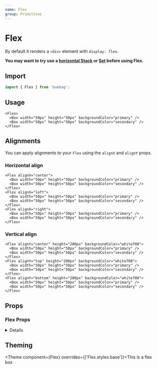 ```yaml
---
name: Flex
group: Primitives
---
```



# Flex

By default it renders a `<div>` element with `display: flex`.

**You may want to try use a [horizontal Stack](/layout/stack#usage) or [Set](/layout/set) before using Flex.**

## Import

```js
import { Flex } from 'bumbag';
```

## Usage

```jsx-live
<Flex>
  <Box width="50px" height="50px" backgroundColor="primary" />
  <Box width="50px" height="50px" backgroundColor="secondary" />
</Flex>
```

## Alignments

You can apply alignments to your `Flex` using the `alignX` and `alignY` props.

### Horizontal align

```jsx-live
<Flex alignX="center">
  <Box width="50px" height="50px" backgroundColor="primary" />
  <Box width="50px" height="50px" backgroundColor="secondary" />
</Flex>
<Flex alignX="left">
  <Box width="50px" height="50px" backgroundColor="primary" />
  <Box width="50px" height="50px" backgroundColor="secondary" />
</Flex>
<Flex alignX="right">
  <Box width="50px" height="50px" backgroundColor="primary" />
  <Box width="50px" height="50px" backgroundColor="secondary" />
</Flex>
```

### Vertical align

```jsx-live
<Flex alignY="center" height="200px" backgroundColor="white700">
  <Box width="50px" height="50px" backgroundColor="primary" />
  <Box width="50px" height="50px" backgroundColor="secondary" />
</Flex>
<Flex alignY="top" height="200px" backgroundColor="white700">
  <Box width="50px" height="50px" backgroundColor="primary" />
  <Box width="50px" height="50px" backgroundColor="secondary" />
</Flex>
<Flex alignY="bottom" height="200px" backgroundColor="white700">
  <Box width="50px" height="50px" backgroundColor="primary" />
  <Box width="50px" height="50px" backgroundColor="secondary" />
</Flex>
```

## Props

### Flex Props

<!-- Automatically generated -->

<details><Box use="summary" marginBottom="major-2">Inherits <code><strong>Box</strong></code> props</Box>

**<Code marginRight="major-1">use</Code>**

<Code isBlock palette="primary" fontSize="150" padding="minor-1" marginBottom="major-2">
{`string
  | (ComponentClass<any, any> & { useProps: any; })
  | (FunctionComponent<any> & { useProps: any; })`}
</Code>

<Box marginBottom="major-4" />

**<Code marginRight="major-1">className</Code>** <Code fontSize="150" palette="primary">string</Code>

<Box marginBottom="major-4" />

**<Code marginRight="major-1">children</Code>**

<Code isBlock palette="primary" fontSize="150" padding="minor-1" marginBottom="major-2">
{`string
  | number
  | boolean
  | {}
  | ReactElement<any, string
  | ((props: any) => ReactElement<any, string
  | ...
  | (new (props: any) => Component<any, any, any>)>)
  | (new (props: any) => Component<any, any, any>)>
  | ReactNodeArray
  | ReactPortal
  | ((props: BoxProps) => ReactNode)`}
</Code>

<Box marginBottom="major-4" />

**<Code marginRight="major-1">alignX</Code>** <Code fontSize="150" palette="primary">&#34;left&#34; | &#34;right&#34; | &#34;center&#34;</Code>

<Box marginBottom="major-4" />

**<Code marginRight="major-1">alignY</Code>** <Code fontSize="150" palette="primary">&#34;bottom&#34; | &#34;top&#34; | &#34;center&#34;</Code>

<Box marginBottom="major-4" />

**<Code marginRight="major-1">altitude</Code>** <Code fontSize="150" palette="primary">string</Code>

<Box marginBottom="major-4" />

**<Code marginRight="major-1">variant</Code>** <Code fontSize="150" palette="primary">string</Code>

<Box marginBottom="major-4" />

**<Code marginRight="major-1">colorMode</Code>** <Code fontSize="150" palette="primary">string</Code>

<Box marginBottom="major-4" />

**<Code marginRight="major-1">overrides</Code>**

<Code isBlock palette="primary" fontSize="150" padding="minor-1" marginBottom="major-2">
{`{
  altitudes?: AltitudesThemeConfig;
  borders?: BordersThemeConfig;
  borderRadii?: BorderRadiiThemeConfig;
  breakpoints?: BreakpointsThemeConfig;
  fonts?: FontsThemeConfig;
  fontSizes?: FontSizeThemeConfig;
  ... 87 more ...;
  Template?: TemplateThemeConfig;
}`}
</Code>

<Box marginBottom="major-4" />

**<Code marginRight="major-1">elementRef</Code>** <Code fontSize="150" palette="primary">((instance: any) =&#62; void) | RefObject&#60;any&#62;</Code>

<Box marginBottom="major-4" />

**<Code marginRight="major-1">themeKey</Code>** <Code fontSize="150" palette="primary">string</Code>

<Box marginBottom="major-4" />

</details>


## Theming

<Theme component={Flex} overrides={['Flex.styles.base']}>This is a flex box</Theme>
